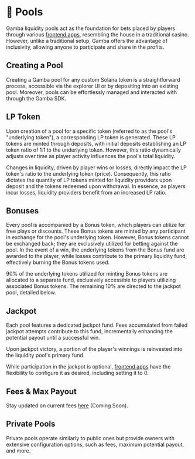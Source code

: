 
# 🏦 Pools

Gamba liquidity pools act as the foundation for bets placed by players through various [frontend apps](/docs/apps), resembling the house in a traditional casino. However, unlike a traditional setup, Gamba offers the advantage of inclusivity, allowing anyone to participate and share in the profits.

<Cards>
  <Cards.Card title="View Pools" href="https://explorer.gamba.so/pools" />
  <Cards.Card title="Create Pool" href="https://explorer.gamba.so/create" />

</Cards>

## Creating a Pool

Creating a Gamba pool for any custom Solana token is a straightforward process, accessible via the explorer UI or by depositing into an existing pool. Moreover, pools can be effortlessly managed and interacted with through the Gamba SDK.

 

## LP Token

Upon creation of a pool for a specific token (referred to as the pool's "underlying token"), a corresponding LP token is generated. These LP tokens are minted through deposits, with initial deposits establishing an LP token ratio of 1:1 to the underlying token. However, this ratio dynamically adjusts over time as player activity influences the pool's total liquidity.

Changes in liquidity, driven by player wins or losses, directly impact the LP token's ratio to the underlying token (price). Consequently, this ratio dictates the quantity of LP tokens minted for liquidity providers upon deposit and the tokens redeemed upon withdrawal. In essence, as players incur losses, liquidity providers benefit from an increased LP ratio.

## Bonuses

Every pool is accompanied by a Bonus token, which players can utilize for free plays or discounts. These Bonus tokens are minted by any participant in exchange for the pool's underlying token. However, Bonus tokens cannot be exchanged back; they are exclusively utilized for betting against the pool. In the event of a win, the underlying tokens from the Bonus fund are awarded to the player, while losses contribute to the primary liquidity fund, effectively burning the Bonus tokens used.

90% of the underlying tokens utilized for minting Bonus tokens are allocated to a separate fund, exclusively accessible to players utilizing associated Bonus tokens. The remaining 10% are directed to the jackpot pool, detailed below.

## Jackpot

Each pool features a dedicated jackpot fund. Fees accumulated from failed jackpot attempts contribute to this fund, incrementally enhancing the potential payout until a successful win.

Upon jackpot victory, a portion of the player's winnings is reinvested into the liquidity pool's primary fund.

While participation in the jackpot is optional, [frontend apps](/docs/apps) have the flexibility to configure it as desired, including setting it to 0.

## Fees & Max Payout

Stay updated on current fees [here](https://explorer.gamba.so/fees) (Coming Soon).

## Private Pools

Private pools operate similarly to public ones but provide owners with extensive configuration options, such as fees, maximum potential payout, and more.
